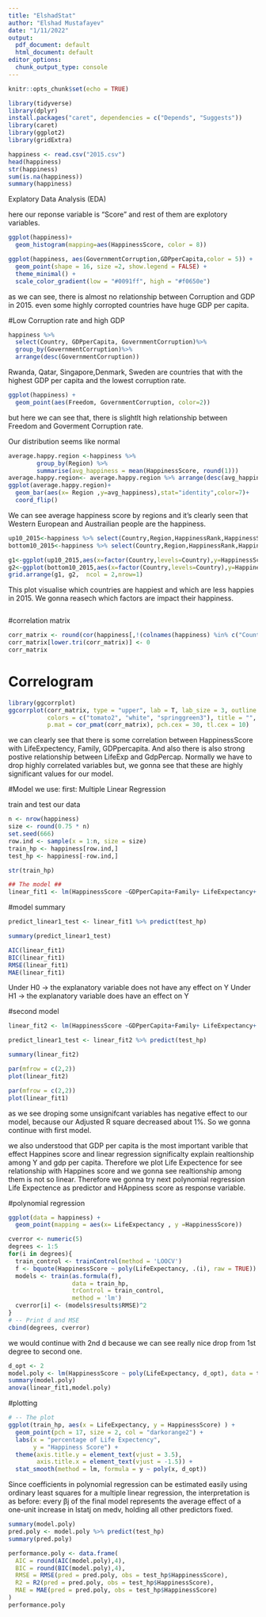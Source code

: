 ---
title: "ElshadStat"
author: "Elshad Mustafayev"
date: "1/11/2022"
output:
  pdf_document: default
  html_document: default
editor_options:
  chunk_output_type: console
---

```{r setup, include=FALSE}
knitr::opts_chunk$set(echo = TRUE)
```

```{r}
library(tidyverse)
library(dplyr)
install.packages("caret", dependencies = c("Depends", "Suggests"))
library(caret)
library(ggplot2)
library(gridExtra)
```



```{r}
happiness <- read.csv("2015.csv")
head(happiness)
str(happiness)
sum(is.na(happiness))
summary(happiness)
```


Explatory Data Analysis (EDA)

here our reponse variable is "Score" and rest of them are explotory variables.

```{r}
ggplot(happiness)+
  geom_histogram(mapping=aes(HappinessScore, color = 8))
```

```{r}
ggplot(happiness, aes(GovernmentCorruption,GDPperCapita,color = 5)) +
  geom_point(shape = 16, size =2, show.legend = FALSE) +
  theme_minimal() +
  scale_color_gradient(low = "#0091ff", high = "#f0650e")

```
as we can see, there is almost no relationship between Corruption and GDP in 2015. even some highly corropted countries have huge GDP per capita.

#Low Corruption rate and high GDP
```{r}
happiness %>%
  select(Country, GDPperCapita, GovernmentCorruption)%>%
  group_by(GovernmentCorruption)%>%
  arrange(desc(GovernmentCorruption))

```
Rwanda, Qatar, Singapore,Denmark, Sweden are countries that with the highest GDP per capita and the lowest corruption rate.


```{r}
ggplot(happiness) +
  geom_point(aes(Freedom, GovernmentCorruption, color=2))
```
but here we can see that, there is slightlt high relationship between Freedom and 
Goverment Corruption rate.

Our distribution seems like normal

```{r}

average.happy.region <-happiness %>%
        group_by(Region) %>%          
        summarise(avg_happiness = mean(HappinessScore, round(1)))
average.happy.region<- average.happy.region %>% arrange(desc(avg_happiness))
ggplot(average.happy.region)+
  geom_bar(aes(x= Region ,y=avg_happiness),stat="identity",color=7)+
  coord_flip()

```

We can see average happiness score by regions and it's clearly seen that Western European and Austrailian people are the happiness.



```{r}
up10_2015<-happiness %>% select(Country,Region,HappinessRank,HappinessScore) %>% head(n=10)
bottom10_2015<-happiness %>% select(Country,Region,HappinessRank,HappinessScore) %>% tail(n=10)

g1<-ggplot(up10_2015,aes(x=factor(Country,levels=Country),y=HappinessScore))+geom_bar(stat="identity",width=0.5,fill="navyblue")+theme(axis.text.x = element_text(angle=90, vjust=0.6))+labs(title="Most 10 Happy Countries-2015",x="Country",y="Score")+coord_flip()
g2<-ggplot(bottom10_2015,aes(x=factor(Country,levels=Country),y=HappinessScore))+geom_bar(stat="identity",width=0.5,fill="darkred")+theme(axis.text.x = element_text(angle=90, vjust=0.6))+labs(title="Top 10 unhappy Countries-2015",x="Country",y="Score")+coord_flip()
grid.arrange(g1, g2,  ncol = 2,nrow=1)
```

This plot visualise which countries are happiest and which are less happies in 2015. We gonna reasech which factors are impact their happiness.



```{r}

```



#correlation matrix

```{r}
corr_matrix <- round(cor(happiness[,!(colnames(happiness) %in% c("Country", "Region","HappinessRank","StandardError"))]), 2)
corr_matrix[lower.tri(corr_matrix)] <- 0
corr_matrix

```

# Correlogram

```{r}
library(ggcorrplot)                                             
ggcorrplot(corr_matrix, type = "upper", lab = T, lab_size = 3, outline.col = "white", 
           colors = c("tomato2", "white", "springgreen3"), title = "", ggtheme = theme_gray, 
           p.mat = cor_pmat(corr_matrix), pch.cex = 30, tl.cex = 10)
```

we can clearly see that there is some correlation between HappinessScore with LifeExpectency, Family, GDPpercapita. And also there is also strong postive relationship between LifeExp and GdpPercap. Normally we have to drop highly correlated variables but, we gonna see that these are highly significant values for  our model.



#Model we use:
first: Multiple Linear Regression

train and test our data

```{r}
n <- nrow(happiness)
size <- round(0.75 * n)
set.seed(666)
row.ind <- sample(x = 1:n, size = size) 
train_hp <- happiness[row.ind,]
test_hp <- happiness[-row.ind,]

```

```{r}
str(train_hp)
```

```{r}
## The model ##
linear_fit1 <- lm(HappinessScore ~GDPperCapita+Family+ LifeExpectancy+ Freedom+GovernmentCorruption +Generosity, data = train_hp)
```

#model summary
```{r}
predict_linear1_test <- linear_fit1 %>% predict(test_hp)

summary(predict_linear1_test)

AIC(linear_fit1)
BIC(linear_fit1)
RMSE(linear_fit1)
MAE(linear_fit1)

```

Under H0 → the explanatory variable does not have any effect on Y
Under H1 → the explanatory variable does have an effect on Y

#second model 


```{r}
linear_fit2 <- lm(HappinessScore ~GDPperCapita+Family+ LifeExpectancy+ Freedom, data = train_hp)

predict_linear1_test <- linear_fit2 %>% predict(test_hp)

summary(linear_fit2)

```


```{r}
par(mfrow = c(2,2))
plot(linear_fit2)

par(mfrow = c(2,2))
plot(linear_fit1)
```

as we see droping some unsignifcant variables has negative effect to our model, because our Adjusted R square decreased about 1%. So we gonna continue with first model.

we also understood that GDP per capita is the most important varible that effect Happines score and linear regression significalty explain realtionship among Y and gdp per capita. Therefore we plot Life Expectence for see relationship with Happines score and we gonna see realtionship among them is not so linear. Therefore we gonna try next polynomial regression Life Expectence as predictor and HAppiness score as response variable.


#polynomial regression


```{r}
ggplot(data = happiness) +
  geom_point(mapping = aes(x= LifeExpectancy , y =HappinessScore))
```


```{r}
cverror <- numeric(5)
degrees <- 1:5
for(i in degrees){
  train_control <- trainControl(method = 'LOOCV')
  f <- bquote(HappinessScore ~ poly(LifeExpectancy, .(i), raw = TRUE))
  models <- train(as.formula(f), 
                  data = train_hp, 
                  trControl = train_control, 
                  method = 'lm')
  cverror[i] <- (models$results$RMSE)^2
}
# -- Print d and MSE
cbind(degrees, cverror)
```

we would continue with 2nd d because we can see really nice drop from 1st degree to second one.

```{r}
d_opt <- 2
model.poly <- lm(HappinessScore ~ poly(LifeExpectancy, d_opt), data = train_hp)
summary(model.poly)
anova(linear_fit1,model.poly)
```


#plotting

```{r}
# -- The plot
ggplot(train_hp, aes(x = LifeExpectancy, y = HappinessScore) ) +
  geom_point(pch = 17, size = 2, col = "darkorange2") +
  labs(x = "percentage of Life Expectency",
       y = "Happiness Score") + 
  theme(axis.title.y = element_text(vjust = 3.5),
        axis.title.x = element_text(vjust = -1.5)) + 
  stat_smooth(method = lm, formula = y ~ poly(x, d_opt))
```

Since coefficients in polynomial regression can be estimated easily using ordinary least squares for a multiple linear regression, the interpretation is as before: every βj of the final model represents the average effect of a one-unit increase in lstatj on medv, holding all other predictors fixed.

```{r}
summary(model.poly)
pred.poly <- model.poly %>% predict(test_hp)
summary(pred.poly)
```


```{r}
performance.poly <- data.frame(
  AIC = round(AIC(model.poly),4),
  BIC = round(BIC(model.poly),4),
  RMSE = RMSE(pred = pred.poly, obs = test_hp$HappinessScore),
  R2 = R2(pred = pred.poly, obs = test_hp$HappinessScore),
  MAE = MAE(pred = pred.poly, obs = test_hp$HappinessScore)
)
performance.poly
```

